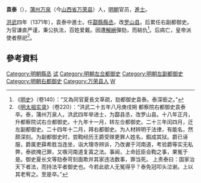 '''袁泰'''（{{bd|14世纪|？|1392年||}}），[[蒲州_(北周)|蒲州]][[萬泉縣|万泉]]（今[[山西省|山西省]][[万荣县|万荣县]]）人，[[明朝|明朝]]官员，[[進士|進士]]。

[[洪武|洪武]]四年（1371年），袁泰中進士。任[[酃县_(南宋)|酃縣]][[縣丞|縣丞]]，改[[罗山县|罗山县]]。后累任右副都御史。为官谦直严谨，秉公执法，百姓爱戴。因遭[[解縉|解縉]]彈劾，而結仇<ref>《[[明史|明史]]》（卷140）：“又為同官夏長文草疏，劾都御史袁泰。泰深銜之。”</ref>。后病亡，皇帝派使者祭祀<ref>《[[明太祖实录|明太祖实录]]》（卷220）：“洪武二十五年八月庚戌朔 都察院右都御史袁泰卒。泰，蒲州万泉人，洪武四年举进士，为酃县丞，改罗山县。十八年正月，升都察院试右佥都御史。十九年十一月，转左佥都御史。二十三年闰四月，迁左副都御史。二十四年十二月，拜右都御史。为人材辨明于法律，有能名，然颇深刻。为副都御史时，尝鞫经历王爵受赇更罪人姓名，鍜成其狱。爵已诬服，爵属吏薛希胜当连坐，诣大理寺辨诉，乃改谳于河南道，考验爵等实无私弊，泰欲掩己罪，又嗾河南道复寘之法。事闻，上命廷臣会鞫之事，果冤于是。御史夏长文等劾泰苛刻面欺并其家违法数事，罪当死。 上责泰曰：国家治天下者法，而持法平者御史也。今若此欲人无冤得乎？泰免冠叩头泣谢。上以其老宥之。至是卒。”</ref>。

==參考資料==
{{reflist|2}}

{{洪武四年辛亥科殿試金榜}}
{{明朝官员小作品}}
{{DEFAULTSORT:Yuan袁}}
[[Category:明朝縣丞|Category:明朝縣丞]]
[[Category:明朝右佥都御史|试]]
[[Category:明朝左佥都御史|Category:明朝左佥都御史]]
[[Category:明朝左副都御史|Category:明朝左副都御史]]
[[Category:明朝右都御史|Category:明朝右都御史]]
[[Category:万荣县人|Category:万荣县人]]
[[Category:袁姓|W]]